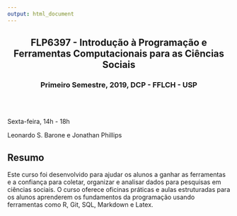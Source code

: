 ```yaml
---
output: html_document
---
```


<h2 style="text-align: center;" markdown="1"> FLP6397 - Introdução à Programação e Ferramentas Computacionais para as Ciências Sociais </h2>  
<h3 style="text-align: center;" markdown="1"> Primeiro Semestre, 2019, DCP - FFLCH - USP </h3>  

<br><br>

Sexta-feira, 14h - 18h

Leonardo S. Barone e Jonathan Phillips


## Resumo

Este curso foi desenvolvido para ajudar os alunos a ganhar as ferramentas e a confiança para coletar, organizar e analisar dados para pesquisas em ciências sociais. O curso oferece oficinas práticas e aulas estruturadas para os alunos aprenderem os fundamentos da programação usando ferramentas como R, Git, SQL, Markdown e Latex.





